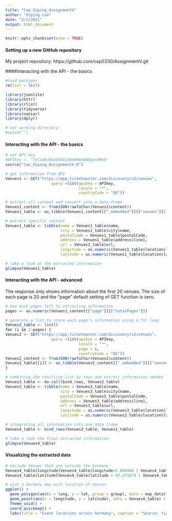 ```yaml
---
title: "Cao_Xiping_AssignmentV"
author: "Xiping Cao"
date: "2/2/2021"
output: html_document
---
```


```r
knitr::opts_chunk$set(echo = TRUE)
```

#### Setting up a new GitHub repository
My project repository: https://github.com/cxp0330/AssignmentV.git

####Interacting with the API - the basics
```r
#load packages
rm(list = ls())

library(jsonlite)
library(httr)
library(rlist)
library(tidyverse)
library(naniar)
library(dplyr)

# set working directory:
#setwd("")
```

#### Interacting with the API - the basics
```r
# set API key
#APIkey <- "7elxdku9GGG5k8j0Xm8KWdANDgecHMV0"
source("Cao_Xiping_AssignmentV.R")

# get information from API
Venues1 <- GET("https://app.ticketmaster.com/discovery/v2/venues",
                    query =list(apikey = APIkey,
                                locale = "*",
                                countryCode = "DE")) 

# extract all content and convert into a data frame
Venues1_content <- fromJSON(rawToChar(Venues1$content))
Venues1_table <- as_tibble(Venues1_content[["_embedded"]][["venues"]])

# extract specific content
Venues1_table <- tibble(name = Venues1_table$name,
                        city = Venues1_table$city$name,
                        postalCode = Venues1_table$postalCode,
                        address = Venues1_table$address$line1,
                        url = Venues1_table$url,
                        longitude = as.numeric(Venues1_table$location$longitude),
                        latitude = as.numeric(Venues1_table$location$latitude))

# take a look at the extracted information
glimpse(Venues1_table)
```

#### Interacting with the API - advanced
The response only shows information about the first 20 venues. The size of each page is 20 and the "page" default setting of GET function is zero.
```r
# how much pages left to extracting information
pages <- as.numeric(Venues1_content[["page"]][["totalPages"]])

# generate a list to store each page's information using a for loop
Venues2_table <- list()
for (i in 1:pages) {
Venues2 <- GET("https://app.ticketmaster.com/discovery/v2/venues",
                    query =list(apikey = APIkey,
                                locale = "*",
                                page = i,
                                countryCode = "DE"))
Venues2_content <- fromJSON(rawToChar(Venues2$content))
Venues2_table[[i]] <- as_tibble(Venues2_content[["_embedded"]][["venues"]])
}

# combining the resulting list by rows and extract information needed
Venues3_table <- do.call(bind_rows, Venues2_table)
Venues3_table <- tibble(name = Venues3_table$name,
                        city = Venues3_table$city$name,
                        postalCode = Venues3_table$postalCode,
                        address = Venues3_table$address$line1,
                        url = Venues3_table$url,
                        longitude = as.numeric(Venues3_table$location$longitude),
                        latitude = as.numeric(Venues3_table$location$latitude))

# integrating all information into one data frame
Venues4_table <- bind_rows(Venues3_table, Venues1_table)

# take a look the final extracted information
glimpse(Venues4_table)
```

#### Visualizing the extracted data
```r
# exclude Venues that are outside the Germany
Venues4_table$longitude[Venues4_table$longitude<5.866944 | Venues4_table$longitude>15.043611] <- NA
Venues4_table$latitude[Venues4_table$latitude < 47.271679 | Venues4_table$latitude> 55.0846] <- NA

# plot a Germany map with location of Venues
ggplot() + 
  geom_polygon(aes(x = long, y = lat, group = group), data = map_data("world", region = "Germany"), fill = "grey90",color = "black") +
  geom_point(aes(x = longitude, y = latitude), data = Venues4_table) +
  theme_void() + 
  coord_quickmap() +
  labs(title = "Event locations across Germany", caption = "Source: ticketmaster.com") + theme(title = element_text(size=8, face='bold'), plot.caption = element_text(face = "italic"))
```
























